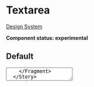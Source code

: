 
<Meta title="UI/Form/TextArea" component={TextArea} />

# Textarea

[Design System](https://designsystem.amsterdam.nl/7awj1hc9f/p/939dd9-text-area)

**Component status: experimental**

## Default

<Preview>
  <Story name="Default">
    <Fragment>
      <TextArea />
    </Fragment>
  </Story>
</Preview>

## With a value

<Preview>
  <Story name="With a value">
    <Fragment>
      <TextArea value="Some text as value in the textarea" />
    </Fragment>
  </Story>
</Preview>

## With ref (check actions tab)

<Preview>
  <Story name="With ref (check actions tab)">
    <Fragment>
      {(() => {
        const ref = createRef()
        useEffect(() => {
          const element = ref.current
          if (!element) {
            return undefined
          }
          function onInput(event) {
            action(`Value changed! ${event.target.value}`)(event)
          }
          element.addEventListener('input', onInput)
          return () => {
            element.removeEventListener('input', onInput)
          }
        }, [ref])
        return <TextArea ref={ref} />
      })()}
    </Fragment>
  </Story>
</Preview>

